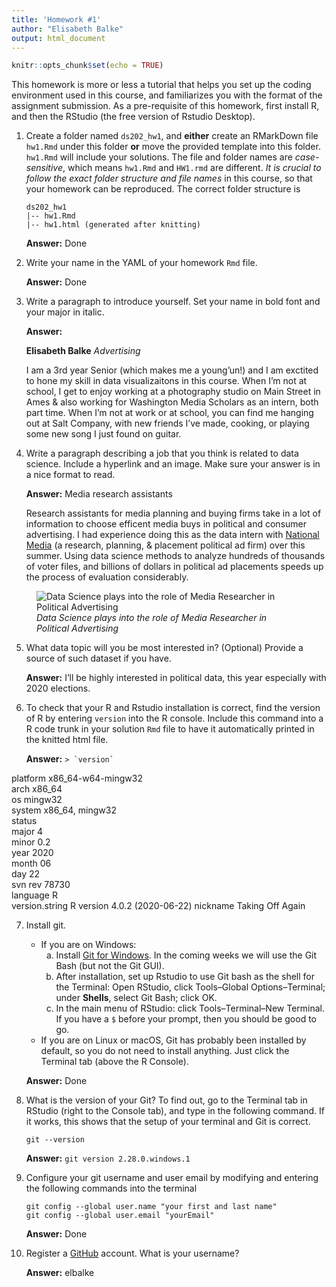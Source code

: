 ```yaml
---
title: 'Homework #1'
author: "Elisabeth Balke"
output: html_document
---
```


```r
knitr::opts_chunk$set(echo = TRUE)
```

This homework is more or less a tutorial that helps you set up the coding environment used in this course, and familiarizes you with the format of the assignment submission. 
As a pre-requisite of this homework, first install R, and then the RStudio (the free version of Rstudio Desktop). 

1. Create a folder named `ds202_hw1`, and **either** create an RMarkDown file `hw1.Rmd` under this folder **or** move the provided template into this folder. `hw1.Rmd` will include your solutions. The file and folder names are *case-sensitive*, which means `hw1.Rmd` and `HW1.rmd` are different. *It is crucial to follow the exact folder structure and file names* in this course, so that your homework can be reproduced. The correct folder structure is

    ```
    ds202_hw1
    |-- hw1.Rmd
    |-- hw1.html (generated after knitting)
    ```
    
    **Answer:** Done

2. Write your name in the YAML of your homework `Rmd` file.

    **Answer:** Done

3. Write a paragraph to introduce yourself. Set your name in bold font and your major in italic. 

    **Answer:** 
    
    **Elisabeth Balke** *Advertising*
    
    I am a 3rd year Senior (which makes me a young'un!) and I am exctited to hone my skill in data visualizaitons in this course. When I'm not at school, I get to enjoy working at a photography studio on Main Street in Ames & also working for Washington Media Scholars as an intern, both part time. When I'm not at work or at school, you can find me hanging out at Salt Company, with new friends I've made, cooking, or playing some new song I just found on guitar.
  
4. Write a paragraph describing a job that you think is related to data science. Include a hyperlink and an image. Make sure your answer is in a nice format to read. 

    **Answer:** Media research assistants
    
    Research assistants for media planning and buying firms take in a lot of information to choose efficent media buys in political and consumer advertising. I had experience doing this as the data intern with [National Media](https://natmedia.com/#process) (a research, planning, & placement political ad firm) over this summer. Using data science methods to analyze hundreds of thousands of voter files, and billions of dollars in political ad placements speeds up the process of evaluation considerably.
    
    
![*Data Science plays into the role of Media Researcher in Political Advertising*](DataSci.jpg) 
    
  
5. What data topic will you be most interested in? (Optional) Provide a source of such dataset if you have.


    **Answer:** I'll be highly interested in political data, this year especially with 2020 elections. 
  
6. To check that your R and Rstudio installation is correct, find the version of R by entering `version` into the R console. Include this command into a R code trunk in your solution `Rmd` file to have it automatically printed in the knitted html file. 

    **Answer:** ``` > `version` ```
                                        
platform       x86_64-w64-mingw32          
arch           x86_64                      
os             mingw32                     
system         x86_64, mingw32             
status                                     
major          4                           
minor          0.2                         
year           2020                        
month          06                          
day            22                          
svn rev        78730                       
language       R                           
version.string R version 4.0.2 (2020-06-22)
nickname       Taking Off Again 
    
  
7. Install git. 
    - If you are on Windows: 
        a. Install [Git for Windows](https://gitforwindows.org/). In the coming weeks we will use the Git Bash (but not the Git GUI). 
        b. After installation, set up Rstudio to use Git bash as the shell for the Terminal: Open RStudio, click Tools--Global Options--Terminal; under **Shells**, select Git Bash; click OK. 
        c. In the main menu of RStudio: click Tools--Terminal--New Terminal. If you have a `$` before your prompt, then you should be good to go.
    - If you are on Linux or macOS, Git has probably been installed by default, so you do not need to install anything. Just click the Terminal tab (above the R Console).

    **Answer:** Done
  
8. What is the version of your Git? To find out, go to the Terminal tab in RStudio (right to the Console tab), and type in the following command. If it works, this shows that the setup of your terminal and Git is correct. 
<!-- Then explore the bash command line and Git. -->

    ```
    git --version
    ```

    **Answer:** ```
    git version 2.28.0.windows.1
    ```
    
  
9. Configure your git username and user email by modifying and entering the following commands into the terminal

    ```
    git config --global user.name "your first and last name"
    git config --global user.email "yourEmail"
    ```

    **Answer:** Done
  

10. Register a [GitHub](https://www.github.com) account. What is your username?

    **Answer:** elbalke